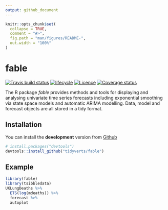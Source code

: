 ```yaml
---
output: github_document
---
```


<!-- README.md is generated from README.Rmd. Please edit that file -->

```r
knitr::opts_chunk$set(
  collapse = TRUE,
  comment = "#>",
  fig.path = "man/figures/README-",
  out.width = "100%"
)
```

# fable 
[![Travis build status](https://travis-ci.org/tidyverts/fable.svg?branch=master)](https://travis-ci.org/tidyverts/fable)
[![lifecycle](https://img.shields.io/badge/lifecycle-experimental-orange.svg)](https://www.tidyverse.org/lifecycle/#experimental)
[![Licence](https://img.shields.io/badge/licence-GPL--3-blue.svg)](https://www.gnu.org/licenses/gpl-3.0.en.html)
[![Coverage status](https://codecov.io/gh/tidyverts/fable/branch/master/graph/badge.svg)](https://codecov.io/github/tidyverts/fable?branch=master)

The R package *fable* provides methods and tools for displaying and analysing univariate time series forecasts including exponential smoothing via state space models and automatic ARIMA modelling. Data, model and forecast objects are all stored in a tidy format.

## Installation

You can install the **development** version from
[Github](https://github.com/tidyverts/fable)

```r
# install.packages("devtools")
devtools::install_github("tidyverts/fable")
```

## Example

```r
library(fable)
library(tsibbledata)
UKLungDeaths %>%
  ETS(log(mdeaths)) %>%
  forecast %>%
  autoplot
```

